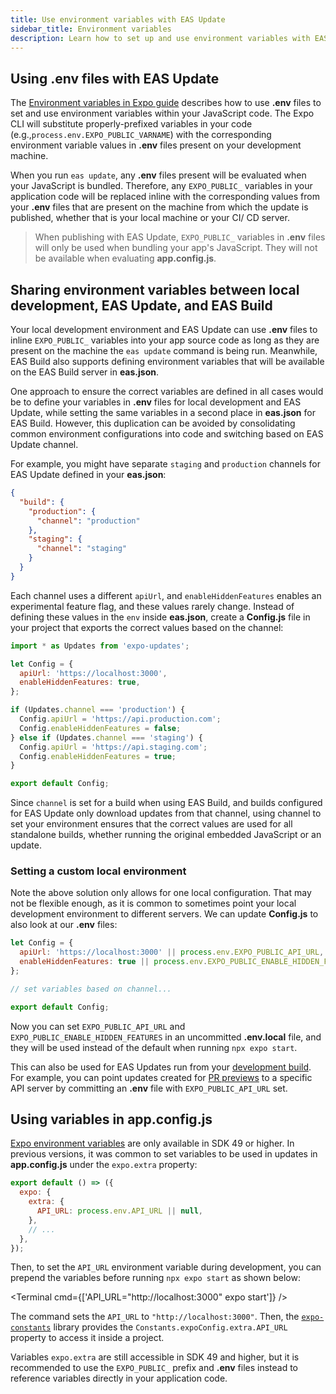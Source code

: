 ```yaml
---
title: Use environment variables with EAS Update
sidebar_title: Environment variables
description: Learn how to set up and use environment variables with EAS Update.
---
```



## Using .env files with EAS Update

The [Environment variables in Expo guide](/guides/environment-variables) describes how to use **.env** files to set and use environment variables within your JavaScript code. The Expo CLI will substitute properly-prefixed variables in your code (e.g.,`process.env.EXPO_PUBLIC_VARNAME`) with the corresponding environment variable values in **.env** files present on your development machine.

When you run `eas update`, any **.env** files present will be evaluated when your JavaScript is bundled. Therefore, any `EXPO_PUBLIC_` variables in your application code will be replaced inline with the corresponding values from your **.env** files that are present on the machine from which the update is published, whether that is your local machine or your CI/ CD server.

> When publishing with EAS Update, `EXPO_PUBLIC_` variables in **.env** files will only be used when bundling your app's JavaScript. They will not be available when evaluating **app.config.js**.

## Sharing environment variables between local development, EAS Update, and EAS Build
Your local development environment and EAS Update can use **.env** files to inline `EXPO_PUBLIC_` variables into your app source code as long as they are present on the machine the `eas update` command is being run. Meanwhile, EAS Build also supports defining environment variables that will be available on the EAS Build server in **eas.json**.

One approach to ensure the correct variables are defined in all cases would be to define your variables in **.env** files for local development and EAS Update, while setting the same variables in a second place in **eas.json** for EAS Build. However, this duplication can be avoided by consolidating common environment configurations into code and switching based on EAS Update channel.

For example, you might have separate `staging` and `production` channels for EAS Update defined in your **eas.json**:
```json eas.json
{
  "build": {
    "production": {
      "channel": "production"
    },
    "staging": {
      "channel": "staging"
    }
  }
}
```

 Each channel uses a different `apiUrl`, and `enableHiddenFeatures` enables an experimental feature flag, and these values rarely change. Instead of defining these values in the `env` inside **eas.json**, create a **Config.js** file in your project that exports the correct values based on the channel:

```js Config.js
import * as Updates from 'expo-updates';

let Config = {
  apiUrl: 'https://localhost:3000',
  enableHiddenFeatures: true,
};

if (Updates.channel === 'production') {
  Config.apiUrl = 'https://api.production.com';
  Config.enableHiddenFeatures = false;
} else if (Updates.channel === 'staging') {
  Config.apiUrl = 'https://api.staging.com';
  Config.enableHiddenFeatures = true;
}

export default Config;
```

Since `channel` is set for a build when using EAS Build, and builds configured for EAS Update only download updates from that channel, using channel to set your environment ensures that the correct values are used for all standalone builds, whether running the original embedded JavaScript or an update.

### Setting a custom local environment
Note the above solution only allows for one local configuration. That may not be flexible enough, as it is common to sometimes point your local development environment to different servers. We can update **Config.js** to also look at our **.env** files:

```js Config.js
let Config = {
  apiUrl: 'https://localhost:3000' || process.env.EXPO_PUBLIC_API_URL,
  enableHiddenFeatures: true || process.env.EXPO_PUBLIC_ENABLE_HIDDEN_FEATURES,
};

// set variables based on channel...

export default Config;
```
Now you can set `EXPO_PUBLIC_API_URL` and `EXPO_PUBLIC_ENABLE_HIDDEN_FEATURES` in an uncommitted **.env.local** file, and they will be used instead of the default when running `npx expo start`.

This can also be used for EAS Updates run from your [development build](/develop/development-builds/introduction/). For example, you can point updates created for [PR previews](/eas-update/github-actions/#publish-previews-on-pull-requests) to a specific API server by committing an **.env** file with `EXPO_PUBLIC_API_URL` set.

## Using variables in app.config.js
[Expo environment variables](/guides/environment-variables) are only available in SDK 49 or higher. In previous versions, it was common to set variables to be used in updates in **app.config.js** under the `expo.extra` property:

```js app.config.js
export default () => ({
  expo: {
    extra: {
      API_URL: process.env.API_URL || null,
    },
    // ...
  },
});
```

Then, to set the `API_URL` environment variable during development, you can prepend the variables before running `npx expo start` as shown below:

<Terminal cmd={['API_URL="http://localhost:3000" expo start']} />

The command sets the `API_URL` to `"http://localhost:3000"`. Then, the [`expo-constants`](/versions/latest/sdk/constants/#installation) library provides the `Constants.expoConfig.extra.API_URL` property to access it inside a project.

Variables `expo.extra` are still accessible in SDK 49 and higher, but it is recommended to use the `EXPO_PUBLIC_` prefix and **.env** files instead to reference variables directly in your application code.

